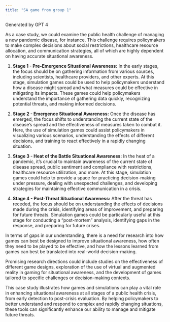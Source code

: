 ```yaml
---
title: "SA game from group 1"
---
```


Generated by GPT 4

As a case study, we could examine the public health challenge of managing a new pandemic disease, for instance. This challenge requires policymakers to make complex decisions about social restrictions, healthcare resource allocation, and communication strategies, all of which are highly dependent on having accurate situational awareness.

1. **Stage 1 - Pre-Emergence Situational Awareness:** In the early stages, the focus should be on gathering information from various sources, including scientists, healthcare providers, and other experts. At this stage, simulation games could be used to help policymakers understand how a disease might spread and what measures could be effective in mitigating its impacts. These games could help policymakers understand the importance of gathering data quickly, recognizing potential threats, and making informed decisions.

2. **Stage 2 - Emergence Situational Awareness:** Once the disease has emerged, the focus shifts to understanding the current state of the disease's spread and the effectiveness of measures taken to combat it. Here, the use of simulation games could assist policymakers in visualizing various scenarios, understanding the effects of different decisions, and training to react effectively in a rapidly changing situation.

3. **Stage 3 - Heat of the Battle Situational Awareness:** In the heat of a pandemic, it's crucial to maintain awareness of the current state of disease spread, public sentiment and compliance with restrictions, healthcare resource utilization, and more. At this stage, simulation games could help to provide a space for practicing decision-making under pressure, dealing with unexpected challenges, and developing strategies for maintaining effective communication in a crisis.

4. **Stage 4 - Post-Threat Situational Awareness:** After the threat has receded, the focus should be on understanding the effects of decisions made during the crisis, identifying areas of improvement, and preparing for future threats. Simulation games could be particularly useful at this stage for conducting a "post-mortem" analysis, identifying gaps in the response, and preparing for future crises.

In terms of gaps in our understanding, there is a need for research into how games can best be designed to improve situational awareness, how often they need to be played to be effective, and how the lessons learned from games can best be translated into real-world decision-making.

Promising research directions could include studies on the effectiveness of different game designs, exploration of the use of virtual and augmented reality in gaming for situational awareness, and the development of games tailored to specific challenges or decision-making contexts.

This case study illustrates how games and simulations can play a vital role in enhancing situational awareness at all stages of a public health crisis, from early detection to post-crisis evaluation. By helping policymakers to better understand and respond to complex and rapidly changing situations, these tools can significantly enhance our ability to manage and mitigate future threats.
